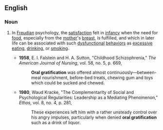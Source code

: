 ==English==

===Noun===
{{en-noun|head=[[oral]] [[gratification]]}}

# {{psychology}} In [[Freudian]] psychology, the [[satisfaction]] felt in [[infancy]] when the need for [[food]], especially from the [[mother]]'s [[breast]], is fulfilled, and which in later life can be associated with such [[dysfunctional]] [[behavior]]s as [[excessive]] [[eating]], [[drinking]], or [[smoking]].
#*'''1958''', E. I. Falstein and H. A. Sutton, "Childhood Schizophrenia," ''The American Journal of Nursing'', vol. 58, no. 5, p. 669,
#*:'''Oral gratification''' was offered almost continuously—between-meal nourishment, before-bed treats, chewing gum and toys which could be sucked and chewed.
#*'''1980''', Waud Kracke, "The Complementarity of Social and Psychological Regularities: Leadership as a Mediating Phenomenon," ''Ethos'', vol. 8, no. 4, p. 281,
#*:These experiences left him with a rather unsteady control over his angry impulses, particularly when denied '''oral gratification''' such as a drink of liquor.